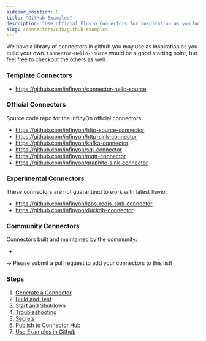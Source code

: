 ```yaml
---
sidebar_position: 8
title: "GitHub Examples"
description: "Use official Fluvio Connectors for inspiration as you build your own."
slug: /connectors/cdk/github-examples
---
```


We have a library of connectors in github you may use as inspiration as you build your own. `Connector-Hello-Source` would be a good starting point, but feel free to checkout the others as well.

### Template Connectors

* https://github.com/infinyon/connector-hello-source

### Official Connectors

Source code repo for the InfinyOn official connectors:

* https://github.com/infinyon/http-source-connector
* https://github.com/infinyon/http-sink-connector
* https://github.com/infinyon/kafka-connector
* https://github.com/infinyon/sql-connector
* https://github.com/infinyon/mqtt-connector
* https://github.com/infinyon/graphite-sink-connector

### Experimental Connectors

These connectors are not guaranteed to work with latest fluvio:

* https://github.com/infinyon/labs-redis-sink-connector
* https://github.com/infinyon/duckdb-connector

### Community Connectors

Connectors built and maintained by the community:

*

-> Please submit a pull request to add your connectors to this list!

### Steps

1. [Generate a Connector](/docs/connectors/cdk/generate)
2. [Build and Test](/docs/connectors/cdk/build)
3. [Start and Shutdown](/docs/connectors/cdk/start-shutdown)
4. [Troubleshooting](/docs/connectors/cdk/troubleshooting)
5. [Secrets](/docs/connectors/cdk/secrets)
6. [Publish to Connector Hub](/docs/connectors/cdk/publish)
7. [Use Examples in Github](/docs/connectors/cdk/github-examples)

